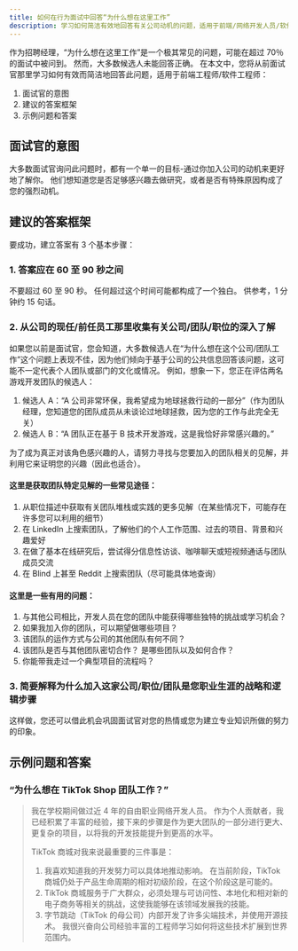 ```yaml
---
title: 如何在行为面试中回答“为什么想在这里工作”
description: 学习如何简洁有效地回答有关公司动机的问题，适用于前端/网络开发人员/软件工程师。 由大型科技公司的前面试官撰写。
---
```


作为招聘经理，“为什么想在这里工作”是一个极其常见的问题，可能在超过 70％的面试中被问到。 然而，大多数候选人未能回答正确。 在本文中，您将从前面试官那里学习如何有效而简洁地回答此问题，适用于前端工程师/软件工程师：

1.  面试官的意图
2.  建议的答案框架
3.  示例问题和答案

## 面试官的意图

大多数面试官询问此问题时，都有一个单一的目标-通过你加入公司的动机来更好地了解你。 他们想知道您是否足够感兴趣去做研究，或者是否有特殊原因构成了您的强烈动机。

## 建议的答案框架

要成功，建立答案有 3 个基本步骤：

### 1. 答案应在 60 至 90 秒之间

不要超过 60 至 90 秒。 任何超过这个时间可能都构成了一个独白。 供参考，1 分钟约 15 句话。

### 2. 从公司的现任/前任员工那里收集有关公司/团队/职位的深入了解

如果您以前是面试官，您会知道，大多数候选人在“为什么想在这个公司/团队工作”这个问题上表现不佳，因为他们倾向于基于公司的公共信息回答该问题，这可能不一定代表个人团队或部门的文化或情况。 例如，想象一下，您正在评估两名游戏开发团队的候选人：

1.  候选人 A：“A 公司非常环保，我希望成为地球拯救行动的一部分”（作为团队经理，您知道您的团队成员从未谈论过地球拯救，因为您的工作与此完全无关）
2.  候选人 B：“A 团队正在基于 B 技术开发游戏，这是我恰好非常感兴趣的。”

为了成为真正对该角色感兴趣的人，请努力寻找与您要加入的团队相关的见解，并利用它来证明您的兴趣（因此也适合）。

#### 这里是获取团队特定见解的一些常见途径：

1.  从职位描述中获取有关团队堆栈或实践的更多见解（在某些情况下，可能存在许多您可以利用的细节）
2.  在 LinkedIn 上搜索团队，了解他们的个人工作范围、过去的项目、背景和兴趣爱好
3.  在做了基本在线研究后，尝试得分信息性访谈、咖啡聊天或短视频通话与团队成员交流
4.  在 Blind 上甚至 Reddit 上搜索团队（尽可能具体地查询）

#### 这里是一些有用的问题：

1.  与其他公司相比，开发人员在您的团队中能获得哪些独特的挑战或学习机会？
2.  如果我加入你的团队，可以期望做哪些项目？
3.  该团队的运作方式与公司的其他团队有何不同？
4.  该团队是否与其他团队密切合作？ 是哪些团队以及如何合作？
5.  你能带我走过一个典型项目的流程吗？

### 3. 简要解释为什么加入这家公司/职位/团队是您职业生涯的战略和逻辑步骤

这样做，您还可以借此机会巩固面试官对您的热情或您为建立专业知识所做的努力的印象。

## 示例问题和答案

### “为什么想在 TikTok Shop 团队工作？”

> 我在学校期间做过近 4 年的自由职业网络开发人员。 作为个人贡献者，我已经积累了丰富的经验，接下来的步骤是作为更大团队的一部分进行更大、更复杂的项目，以将我的开发技能提升到更高的水平。
>
> TikTok 商城对我来说最重要的三件事是：
>
> 1.  我喜欢知道我的开发努力可以具体地推动影响。 在当前阶段，TikTok 商城仍处于产品生命周期的相对初级阶段，在这个阶段这是可能的。
> 2.  TikTok 商城服务于广大群众，必须处理与可访问性、本地化和相对新的电子商务等相关的挑战，这使我能够在该领域发展我的技能。
> 3.  字节跳动（TikTok 的母公司）内部开发了许多尖端技术，并使用开源技术。 我很兴奋向公司经验丰富的工程师学习如何将这些技术扩展到世界范围内。
